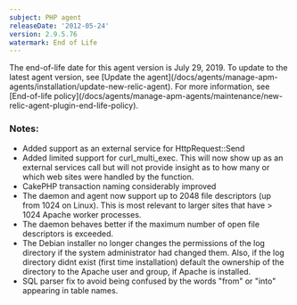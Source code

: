 ```yaml
---
subject: PHP agent
releaseDate: '2012-05-24'
version: 2.9.5.76
watermark: End of Life
---
```


<Callout variant="important">
  The end-of-life date for this agent version is July 29, 2019. To update to the latest agent version, see [Update the agent](/docs/agents/manage-apm-agents/installation/update-new-relic-agent). For more information, see [End-of-life policy](/docs/agents/manage-apm-agents/maintenance/new-relic-agent-plugin-end-life-policy).
</Callout>

### Notes:

* Added support as an external service for HttpRequest::Send
* Added limited support for curl_multi_exec. This will now show up as an external services call but will not provide insight as to how many or which web sites were handled by the function.
* CakePHP transaction naming considerably improved
* The daemon and agent now support up to 2048 file descriptors (up from 1024 on Linux). This is most relevant to larger sites that have > 1024 Apache worker processes.
* The daemon behaves better if the maximum number of open file descriptors is exceeded.
* The Debian installer no longer changes the permissions of the log directory if the system administrator had changed them. Also, if the log directory didnt exist (first time installation) default the ownership of the directory to the Apache user and group, if Apache is installed.
* SQL parser fix to avoid being confused by the words "from" or "into" appearing in table names.
